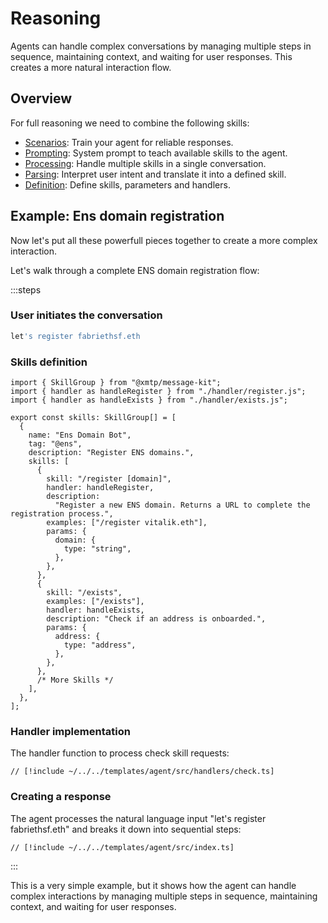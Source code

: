 # Reasoning

Agents can handle complex conversations by managing multiple steps in sequence, maintaining context, and waiting for user responses. This creates a more natural interaction flow.

## Overview

For full reasoning we need to combine the following skills:

- [Scenarios](/skills/scenarios): Train your agent for reliable responses.
- [Prompting](/skills/prompting): System prompt to teach available skills to the agent.
- [Processing](/skills/processing): Handle multiple skills in a single conversation.
- [Parsing](/skills/parsing): Interpret user intent and translate it into a defined skill.
- [Definition](/skills/definition): Define skills, parameters and handlers.

## Example: Ens domain registration

Now let's put all these powerfull pieces together to create a more complex interaction.

Let's walk through a complete ENS domain registration flow:

:::steps

### User initiates the conversation

```bash
let's register fabriethsf.eth
```

### Skills definition

```tsx
import { SkillGroup } from "@xmtp/message-kit";
import { handler as handleRegister } from "./handler/register.js";
import { handler as handleExists } from "./handler/exists.js";

export const skills: SkillGroup[] = [
  {
    name: "Ens Domain Bot",
    tag: "@ens",
    description: "Register ENS domains.",
    skills: [
      {
        skill: "/register [domain]",
        handler: handleRegister,
        description:
          "Register a new ENS domain. Returns a URL to complete the registration process.",
        examples: ["/register vitalik.eth"],
        params: {
          domain: {
            type: "string",
          },
        },
      },
      {
        skill: "/exists",
        examples: ["/exists"],
        handler: handleExists,
        description: "Check if an address is onboarded.",
        params: {
          address: {
            type: "address",
          },
        },
      },
      /* More Skills */
    ],
  },
];
```

### Handler implementation

The handler function to process check skill requests:

```tsx [src/handlers/check.ts]
// [!include ~/../../templates/agent/src/handlers/check.ts]
```

### Creating a response

The agent processes the natural language input "let's register fabriethsf.eth" and breaks it down into sequential steps:

```tsx [src/index.ts]
// [!include ~/../../templates/agent/src/index.ts]
```

:::

This is a very simple example, but it shows how the agent can handle complex interactions by managing multiple steps in sequence, maintaining context, and waiting for user responses.
